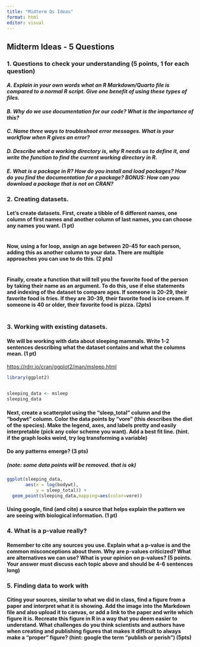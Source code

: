 ```yaml
---
title: "Midterm Qs Ideas"
format: html
editor: visual
---
```


## Midterm Ideas - 5 Questions

### 1. Questions to check your understanding (5 points, 1 for each question)

#### *A. Explain in your own words what an R Markdown/Quarto file is compared to a normal R script. Give one benefit of using these types of files.*

#### *B. Why do we use documentation for our code? What is the importance of this?*

#### *C. Name three ways to troubleshoot error messages. What is your workflow when R gives an error?*

#### *D. Describe what a working directory is, why R needs us to define it, and write the function to find the current working directory in R.*

#### *E. What is a package in R? How do you install and load packages? How do you find the documentation for a package? BONUS: How can you download a package that is not on CRAN?*

### 2. Creating datasets. 

#### Let's create datasets. First, create a tibble of 6 different names, one column of first names and another column of last names, you can choose any names you want. (1 pt)

```r




```

#### Now, using a for loop, assign an age between 20-45 for each person, adding this as another column to your data. There are multiple approaches you can use to do this. (2 pts)

```r

```

#### Finally, create a function that will tell you the favorite food of the person by taking their name as an argument. To do this, use if else statements and indexing of the dataset to compare ages. If someone is 20-29, their favorite food is fries. If they are 30-39, their favorite food is ice cream. If someone is 40 or older, their favorite food is pizza. (2pts)

```r

```

### 3. Working with existing datasets. 

#### We will be working with data about sleeping mammals. Write 1-2 sentences describing what the dataset contains and what the columns mean. (1 pt)

<https://rdrr.io/cran/ggplot2/man/msleep.html>

```r
library(ggplot2)


sleeping_data <- msleep
sleeping_data 
```

#### Next, create a scatterplot using the "sleep_total" column and the "bodywt" column. Color the data points by "vore"  (this describes the diet of the species). Make the legend, axes, and labels pretty and easily interpretable (pick any color scheme you want). Add a best fit line. (hint. if the graph looks weird, try log transforming a variable)

#### Do any patterns emerge? (3 pts) 

##### (note: some data points will be removed. that is ok)

```r
ggplot(sleeping_data,
       aes(x = log(bodywt),
           y = sleep_total)) + 
  geom_point(sleeping_data,mapping=aes(color=vore))
```

#### Using google, find (and cite) a source that helps explain the pattern we are seeing with biological information. (1 pt)

### 4. What is a p-value really?

#### Remember to cite any sources you use. Explain what a p-value is and the common misconceptions about them. Why are p-values criticized? What are alternatives we can use? What is your opinion on p-values? (5 points. Your answer must discuss each topic above and should be 4-6 sentences long)

### 5.  Finding data to work with 

#### Citing your sources, similar to what we did in class, find a figure from a paper and interpret what it is showing. Add the image into the Markdown file and also upload it to canvas, or add a link to the paper and write which figure it is. Recreate this figure in R in a way that you deem easier to understand. What challenges do you think scientists and authors have when creating and publishing figures that makes it difficult to always make a "proper" figure? (hint: google the term "publish or perish") (5pts)

```r

```

#### 
